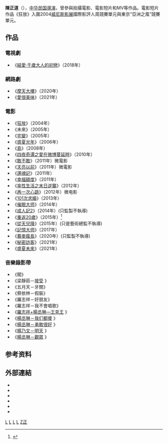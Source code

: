 {{copyedit|time=2018-06-26T15:16:57+00:00}}
{{藝人
|姓名 = 陳正道
|英文名 = Leste Chen
|羅馬拼音 = Chen Cheng-Tao
|類型 = 導演
|暱稱 =  
| 國籍     = {{ROC}}
| 出生日期 = {{birth date and age|1981|3|3}}
| 出生地點 = {{ROC}}
|職業 = MV導演<br>微電影導演<br>電影導演<br>編劇<br>製片人
|活躍年代 = 2004年至今
|相關團體 = 
|教育程度 = 復興商工
|imdb = 1970591
}}
'''陳正道'''（{{bd|1981年|3月3日}}），[[中华民国|中华民国]][[導演|導演]]，曾參與拍攝電影、電影短片和MV等作品。電影短片作品《狂放》入圍2004[[威尼斯影展|威尼斯影展]]國際影評人周競賽單元與東京“亞洲之風”競賽單元。

==作品==
===電視劇===
*《[[結愛·千歲大人的初戀|結愛·千歲大人的初戀]]》（2018年）
===網路劇===
*《[[摩天大楼_(网络剧)|摩天大樓]]》（2020年）
*《[[愛很美味|愛很美味]]》（2021年）

===電影===
*《[[狂放|狂放]]》（2004年）
*《未來》（2005年）
*《[[宅變|宅變]]》（2005年）
*《[[盛夏光年|盛夏光年]]》（2006年）
*《[[島_(電影)|島]]》（2008年）
*《[[四夜奇谭之愛在微博蔓延時|四夜奇谭之愛在微博蔓延時]]》（2010年）
*《[[敢不敢|敢不敢]]》（2011年）微電影
*《[[天亮以前|天亮以前]]》（2011年）微電影
*《[[還魂記(電影)|還魂記]]》（2011年）
*《[[幸福額度|幸福額度]]》（2011年）
*《[[率性生活之末日逆襲|率性生活之末日逆襲]]》（2012年）
*《[[再一次心跳|再一次心跳]]》（2012年）微电影
*《[[101次求婚_(電影)|101次求婚]]》（2013年）
*《[[催眠大师|催眠大师]]》（2014年）
*《[[成人記2|成人記2]]》（2014年）(只監製不執導)
*《[[重返20歲_(電影)|重返20歲]]》（2015年）<ref>{{Cite web |url=http://www.cbooo.cn/m/626506 |title=重返20岁 |access-date=2015-01-09 |archive-date=2019-11-19 |archive-url=https://web.archive.org/web/20191119202912/http://www.cbooo.cn/m/626506 |dead-url=no }}</ref>
*《[[從天兒降|從天兒降]]》（2015年）(只是藝術總監不執導)
*《[[記憶大师|記憶大师]]》（2017年）
*《[[蕎麥瘋長|蕎麥瘋長]]》（2020年）(只監製不執導)
*《[[秘密訪客|秘密訪客]]》（2021年）
*《[[盛夏未來|盛夏未來]]》（2021年）

===音樂錄影帶===
*《闖》
*《梁靜茹－[https://www.youtube.com/watch?v=rnj6bm1mrGM 接受] {{Wayback|url=https://www.youtube.com/watch?v=rnj6bm1mrGM |date=20210415152541 }}》
*《五月天－牙關》
*《蔡依林－假裝》
*《羅志祥－好朋友》
*《羅志祥－我不會唱歌》
*《[https://www.youtube.com/watch?v=HkZmdwbJ_sw 羅志祥+楊丞琳—王見王] {{Wayback|url=https://www.youtube.com/watch?v=HkZmdwbJ_sw |date=20210202165730 }}》
*《[https://www.youtube.com/watch?v=tXAI6OqvvCo 楊丞琳－我们都傻] {{Wayback|url=https://www.youtube.com/watch?v=tXAI6OqvvCo |date=20151115233413 }}》
*《[https://www.youtube.com/watch?v=WNuCUo9wiOQ 楊丞琳－勇敢很好] {{Wayback|url=https://www.youtube.com/watch?v=WNuCUo9wiOQ |date=20150406065501 }}》
*《[https://www.youtube.com/watch?v=LjXzMvVNxXY 楊乃文－明天] {{Wayback|url=https://www.youtube.com/watch?v=LjXzMvVNxXY |date=20211102210743 }}》
*《[https://www.youtube.com/watch?v=k2Dj3uZVfok 楊丞琳－觀眾] {{Wayback|url=https://www.youtube.com/watch?v=k2Dj3uZVfok |date=20210129083117 }}》

==参考资料==
{{reflist}}

==外部連結==
*{{Sinaweibo|lestechen}}
* {{imdb name|1970591}}{{en}}
* {{Amg name|456167}}
*{{hkmdb name|28053}}
*{{Mtime people|1249296}}
*{{douban people}}

{{DEFAULTSORT:CHEN陈}}

{{Portal bar|台灣|音樂|電影|人物}}

[[Category:台灣編劇|L]]
[[Category:台灣音樂影片導演|L]]
[[Category:臺灣劇情片導演|L]]
[[Category:新北市私立復興高級商工職業學校校友|L]]
[[Category:陈姓|Z正]]